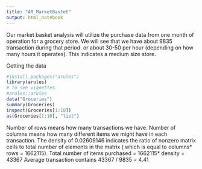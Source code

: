 ```yaml
---
title: "AR_MarketBastet"
output: html_notebook
---
```


Our market basket analysis will utilize the purchase data from one month of operation for a grocery store. We will see that we have about 9835 transaction during that period. or about 30-50 per hour (depending on how many hours it operates). This indicates a medium size store. 


Getting the data

```r
#install.packages("arules")
library(arules)
# To see vignettes
#arules::arules
data("Groceries")
summary(Groceries)
inspect(Groceries[1:10])
as(Groceries[1:10], "list")
```

Number of rows means how many transactions we have. Number of columns means how many different items we might have in each transaction. The density of 0.02609146 indicates the ratio of nonzero matrix cells to total number of elements in the matrix ( which is equal to columns* rows = 1662115).
Total number of items purchased = 1662115* density = 43367
Average transaction contains 43367 / 9835 = 4.41

